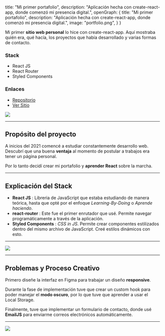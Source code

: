
  title: "Mi primer portafolio",
  description: "Aplicación hecha con create-react-app, donde comenzó mi presencia digital.",
  openGraph: {
    title: "Mi primer portafolio",
    description: "Aplicación hecha con create-react-app, donde comenzó mi presencia digital.",
    image: "portfolio.png",
  }
}

Mi primer **sitio web personal** lo hice con create-react-app. Aquí mostraba quién era, qué hacía, los proyectos que había desarrollado y varias formas de contacto.

### Stack
- React JS
- React Router
- Styled Components

### Enlaces
- [Repositorio](https://github.com/Railly/portfolio-2021)
- [Ver Sitio](https://portfolio-rh-2021.vercel.app/)


<Image src="/images/portfolio.png" width={1764} height={1131} />

---

## Propósito del proyecto

A inicios del 2021 comencé a estudiar constantemente desarrollo web. Descubrí que una buena **ventaja** al momento de postular a trabajos era tener un página personal.

Por lo tanto decidí crear mi portafolio y **aprender React** sobre la marcha.

---

## Explicación del Stack

- **React JS** : Libreria de JavaScript que estaba estudiando de manera teórica, hasta que opté por el enfoque _Learning-By-Doing_ o _Aprende haciendo_.
- **react-router** : Este fue el primer enrutador que usé. Permite navegar programáticamente a través de la aplicación.
- **Styled Components** : _CSS in JS_. Permite crear componentes estilizados dentro del mismo archivo de JavaScript. Creé estilos dinámicos con esto.

---

<Image src="/images/portfolio-browser.png" width={1792} height={977} />

---

## Problemas y Proceso Creativo

Primero diseñe la interfaz en Figma para trabajar un diseño **responsive**.

Durante la fase de implementación tuve que crear un custom hook para poder manejar el **modo oscuro**, por lo que tuve que aprender a usar el Local Storage.

Finalmente, tuve que implementar un formulario de contacto, donde usé **EmailJS** para enviarme correos electrónicos automáticamente.

---

<Image src="/images/portfolio-project.png" width={1792} height={977} />